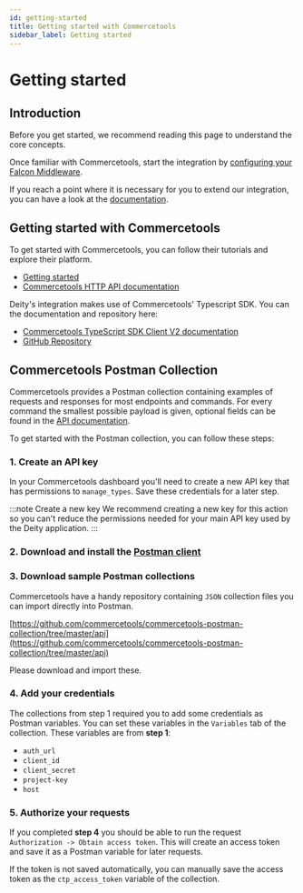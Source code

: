 ```yaml
---
id: getting-started
title: Getting started with Commercetools
sidebar_label: Getting started
---
```


# Getting started


<CodePackage name="@deity/falcon-commercetools-module" />


## Introduction

Before you get started, we recommend reading this page to understand the core concepts.

Once familiar with Commercetools, start the integration by [configuring your Falcon Middleware](/docs/integrations/commercetools/configuration/getting-started).

If you reach a point where it is necessary for you to extend our integration, you can have a look at the [documentation](/docs/integrations/commercetools/extending/getting-started).


## Getting started with Commercetools
To get started with Commercetools, you can follow their tutorials and explore their platform.

- [Getting started](https://docs.commercetools.com/tutorials/getting-started)
- [Commercetools HTTP API documentation](https://docs.commercetools.com/api/general-concepts)

Deity's integration makes use of Commercetools' Typescript SDK. You can the documentation and repository here:

- [Commercetools TypeScript SDK Client V2 documentation](https://commercetools.github.io/nodejs/sdk/api/typescriptSdk.html#typescript-sdk-client-v2)
- [GitHub Repository](https://github.com/commercetools/commercetools-sdk-typescript)

## Commercetools Postman Collection
Commercetools provides a Postman collection containing examples of requests and responses for most endpoints and commands. For every command the smallest possible payload is given, optional fields can be found in the [API documentation](https://docs.commercetools.com/api/general-concepts).

To get started with the Postman collection, you can follow these steps:

### 1. Create an API key

In your Commercetools dashboard you'll need to create a new API key that has permissions to `manage_types`. Save these credentials for a later step.

:::note Create a new key
We recommend creating a new key for this action so you can't reduce the permissions needed for your main API key used by the Deity application.
:::

### 2. Download and install the [Postman client](https://www.postman.com/downloads/)
### 3. Download sample Postman collections

Commercetools have a handy repository containing `JSON` collection files you can import directly into Postman.

[https://github.com/commercetools/commercetools-postman-collection/tree/master/api](https://github.com/commercetools/commercetools-postman-collection/tree/master/api)

Please download and import these.

### 4. Add your credentials

The collections from step 1 required you to add some credentials as Postman variables. You can set these variables in the `Variables` tab of the collection. These variables are from **step 1**:

- `auth_url`
- `client_id`
- `client_secret`
- `project-key`
- `host`

### 5. Authorize your requests

If you completed **step 4** you should be able to run the request `Authorization -> Obtain access token`. This will create an access token and save it as a Postman variable for later requests.

If the token is not saved automatically, you can manually save the access token as the `ctp_access_token` variable of the collection.
